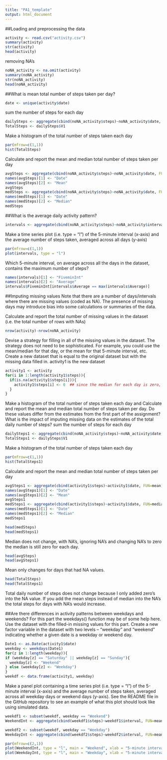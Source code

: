 ```yaml
---
title: "PA1_template"
output: html_document
---
```


##Loading and preprocessing the data

```r
activity <- read.csv("activity.csv")
summary(activity)
str(activity)
head(activity)
```
removing NA's
```r
noNA_activity <- na.omit(activity)
summary(noNA_activity)
str(noNA_activity)
head(noNA_activity)
```
##What is mean total number of steps taken per day?
```r
date <- unique(activity$date)
```
sum the number of steps for each day
```r
dailySteps <- aggregate(cbind(noNA_activity$steps)~noNA_activity$date, FUN=sum)
TotalSteps <- dailySteps$V1
```
Make a histogram of the total number of steps taken each day
```r
par(mfrow=c(1,1))
hist(TotalSteps)
```
Calculate and report the mean and median total number of steps taken per day
```r
avgSteps <- aggregate(cbind(noNA_activity$steps)~noNA_activity$date, FUN=mean)
names(avgSteps)[1] <- "Date"
names(avgSteps)[2] <- "Mean"
avgSteps
medSteps <- aggregate(cbind(noNA_activity$steps)~noNA_activity$date, FUN=median)
names(medSteps)[1] <- "Date"
names(medSteps)[2] <- "Median"
medSteps
```
##What is the average daily activity pattern?
```r
intervals <- aggregate(cbind(noNA_activity$steps)~noNA_activity$interval, FUN=mean)
```
Make a time series plot (i.e. type = "l") of the 5-minute interval (x-axis) and the average number of steps taken, averaged across all days (y-axis)
```r
par(mfrow=c(1,1))
plot(intervals, type = "l")
```
Which 5-minute interval, on average across all the days in the dataset, contains the maximum number of steps?
```r
names(intervals)[1] <- "FiveminInt"
names(intervals)[2] <- "Average"
intervals$FiveminInt[intervals$Average == max(intervals$Average)]
```
##Imputing missing values
Note that there are a number of days/intervals where there are missing values (coded as NA). The presence of missing days may introduce bias into some calculations or summaries of the data.

Calculate and report the total number of missing values in the dataset (i.e. the total number of rows with NAs)
```r
nrow(activity)-nrow(noNA_activity)
```
Devise a strategy for filling in all of the missing values in the dataset. The strategy does not need to be sophisticated. For example, you could use the mean/median for that day, or the mean for that 5-minute interval, etc.
Create a new dataset that is equal to the original dataset but with the missing data filled in. activity1 is the new dataset
```r
activity1 <- activity
for(i in 1:length(activity1$steps)){
  if(is.na(activity1$steps[i])){
    activity1$steps[i] <- 0  ## since the median for each day is zero, I am assigning 0 to each NA value.
  }
}
```

Make a histogram of the total number of steps taken each day and Calculate and report the mean and median total number of steps taken per day. 
Do these values differ from the estimates from the first part of the assignment? What is the impact of imputing missing data on the estimates of the total daily number of steps?
sum the number of steps for each day
```r
dailySteps1 <- aggregate(cbind(noNA_activity$steps)~noNA_activity$date, FUN=sum)
TotalSteps1 <- dailySteps$V1
```
Make a histogram of the total number of steps taken each day
```r
par(mfrow=c(1,1))
hist(TotalSteps1)
```

Calculate and report the mean and median total number of steps taken per day
```r
avgSteps1 <- aggregate(cbind(activity1$steps)~activity1$date, FUN=mean)
names(avgSteps1)[1] <- "Date"
names(avgSteps1)[2] <- "Mean"
avgSteps1
medSteps1 <- aggregate(cbind(activity1$steps)~activity1$date, FUN=median)
names(medSteps1)[1] <- "Date"
names(medSteps1)[2] <- "Median"
medSteps1

head(medSteps)
head(medSteps1)
```
Median does not change, with NA's, ignoring NA's and changing NA's to zero the median is still zero for each day. 
```r
head(avgSteps)
head(avgSteps1)
```
Mean only changes for days that had NA values. 
```r
head(TotalSteps)
head(TotalSteps1)
```
Total daily number of steps does not change because I only added zero's into the NA value.
If you add the mean steps instead of median into the NA's the total steps for days with NA's would increase. 

##Are there differences in activity patterns between weekdays and weekends?
For this part the weekdays() function may be of some help here. Use the dataset with the filled-in missing values for this part.
Create a new factor variable in the dataset with two levels – “weekday” and “weekend” indicating whether a given date is a weekday or weekend day.
```r
Date1 <- as.Date(activity1$date)
weekday <- weekdays(Date1)
for(z in 1:length(weekday)){
if (weekday[z] == "Saturday" || weekday[z] == "Sunday"){
  weekday[z] <- "Weekend"
} else (weekday[z] <- "Weekday")
}
weekdf <- data.frame(activity1, weekday)
```

Make a panel plot containing a time series plot (i.e. type = "l") of the 5-minute interval (x-axis) and the average number of steps taken, averaged across all weekday days or weekend days (y-axis). 
See the README file in the GitHub repository to see an example of what this plot should look like using simulated data.
```r
weekdf1 <- subset(weekdf, weekday == "Weekend")
WeekendInt <- aggregate(cbind(weekdf1$steps)~weekdf1$interval, FUN=mean)

weekdf2 <- subset(weekdf, weekday == "Weekday")
WeekdayInt <- aggregate(cbind(weekdf2$steps)~weekdf2$interval, FUN=mean)
```
```r
par(mfrow=c(2,1)) 
plot(WeekendInt, type = "l", main = "Weekend", xlab = "5-minute interval", ylab = "avg num of steps")
plot(WeekdayInt, type = "l", main = "Weekday", xlab = "5-minute interval", ylab = "avg num of steps")
```
